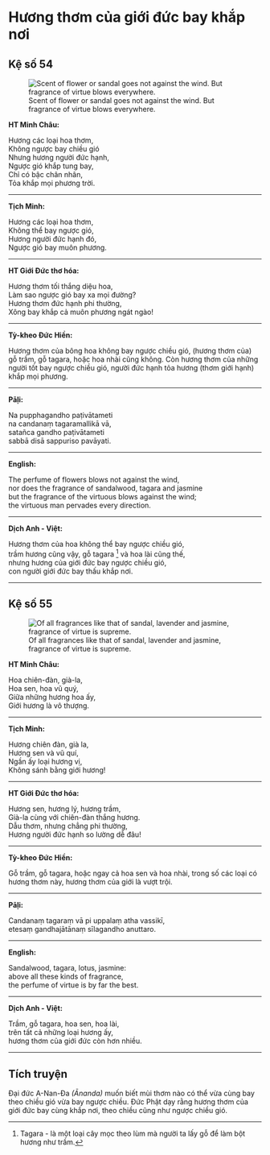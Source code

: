 # Hương thơm của giới đức bay khắp nơi {- #huong-thom-cua-gioi-duc-bay-khap-noi}

## Kệ số 54 {- #ke-so-54}

![Scent of flower or sandal goes not against the wind. But fragrance of virtue blows everywhere.](images/kinh-phap-cu-ke-so-54-dhammapada-verse-54.jpg){fig-align="center" .lightbox}

**HT Minh Châu:**

Hương các loại hoa thơm,  
Không ngược bay chiều gió  
Nhưng hương người đức hạnh,  
Ngược gió khắp tung bay,  
Chỉ có bậc chân nhân,  
Tỏa khắp mọi phương trời.  

<hr class="divider">

**Tịch Minh:**

 Hương các loại hoa thơm,  
Không thể bay ngược gió,  
Hương người đức hạnh đó,  
Ngược gió bay muôn phương.  

<hr class="divider">

**HT Giới Đức thơ hóa:**

Hương thơm tối thắng diệu hoa,  
Làm sao ngược gió bay xa mọi đường?  
Hương thơm đức hạnh phi thường,  
Xông bay khắp cả muôn phương ngát ngào!  

<hr class="divider">

**Tỳ-kheo Đức Hiền:**

Hương thơm của bông hoa không bay ngược chiều gió, (hương thơm của) gỗ trầm, gỗ tagara, hoặc hoa nhài cũng không. Còn hương thơm của những người tốt bay ngược chiều gió, người đức hạnh tỏa hương (thơm giới hạnh) khắp mọi phương.

<hr class="divider">

**Pāḷi:**

Na pupphagandho paṭivātameti  
na candanaṃ tagaramallikā vā,  
satañca gandho paṭivātameti  
sabbā disā sappuriso pavāyati.  

<hr class="divider">

**English:**

The perfume of flowers blows not against the wind,  
nor does the fragrance of sandalwood, tagara and jasmine  
but the fragrance of the virtuous blows against the wind;  
the virtuous man pervades every direction.  

<hr class="divider">

**Dịch Anh - Việt:**

Hương thơm của hoa không thể bay ngược chiều gió,  
trầm hương cũng vậy, gỗ tagara [^1] và hoa lài cũng thế,  
nhưng hương của giới đức bay ngược chiều gió,  
con người giới đức bay thấu khắp nơi.  

<hr class="divider">

## Kệ số 55 {- #ke-so-55}

![Of all fragrances like that of sandal, lavender and jasmine, fragrance of virtue is supreme.](images/kinh-phap-cu-ke-so-55-dhammapada-verse-55.jpg){fig-align="center" .lightbox}

**HT Minh Châu:**

Hoa chiên-đàn, già-la,  
Hoa sen, hoa vũ quý,  
Giữa những hương hoa ấy,  
Giới hương là vô thượng.  

<hr class="divider">

**Tịch Minh:**

Hương chiên đàn, già la,  
Hương sen và vũ quí,  
Ngần ấy loại hương vị,  
Không sánh bằng giới hương!  

<hr class="divider">

**HT Giới Đức thơ hóa:**

Hương sen, hương lý, hương trầm,  
Già-la cùng với chiên-đàn thắng hương.  
Dẫu thơm, nhưng chẳng phi thường,  
Hương người đức hạnh so lường dễ đâu!  

<hr class="divider">

**Tỳ-kheo Đức Hiền:**

Gỗ trầm, gỗ tagara, hoặc ngay cả hoa sen và hoa nhài, trong số các loại có hương thơm này, hương thơm của giới là vượt trội.  

<hr class="divider">

**Pāḷi:**

Candanaṃ tagaraṃ vā pi uppalaṃ atha vassikī,  
etesaṃ gandhajātānaṃ sīlagandho anuttaro.  

<hr class="divider">

**English:**

Sandalwood, tagara, lotus, jasmine:  
above all these kinds of fragrance,  
the perfume of virtue is by far the best.  

<hr class="divider">

**Dịch Anh - Việt:**

Trầm, gỗ tagara, hoa sen, hoa lài,  
trên tất cả những loại hương ấy,  
hương thơm của giới đức còn hơn nhiều.  

<hr class="divider">

## Tích truyện {- #tich-truyen}

Ðại đức A-Nan-Ða *(Ānanda)* muốn biết mùi thơm nào có thể vừa cùng bay theo chiều gió vừa bay ngược chiều. Ðức Phật dạy rằng hương thơm của giới đức bay cùng khắp nơi, theo chiều cũng như ngược chiều gió.

[^1]: Tagara - là một loại cây mọc theo lùm mà người ta lấy gỗ để làm bột hương như trầm.